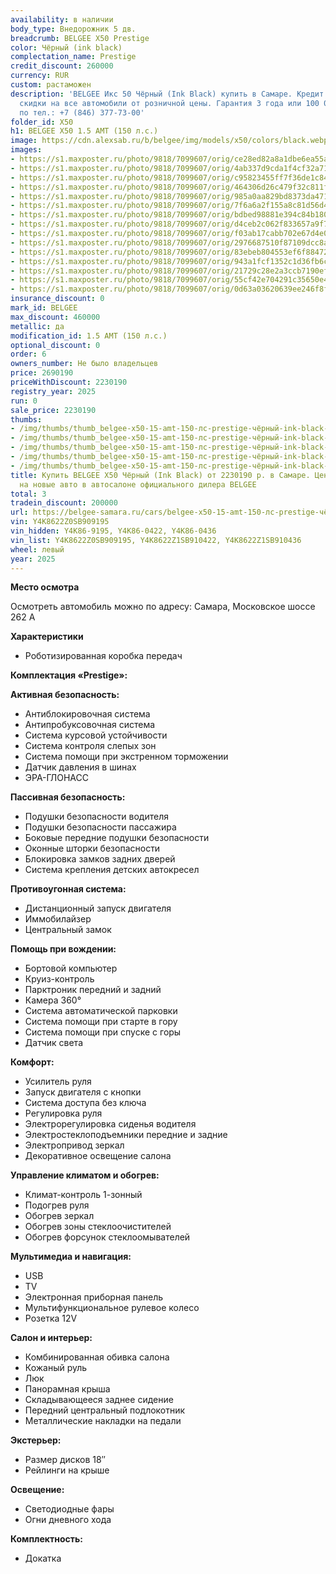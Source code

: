 ```yaml
---
availability: в наличии
body_type: Внедорожник 5 дв.
breadcrumb: BELGEE X50 Prestige
color: Чёрный (ink black)
complectation_name: Prestige
credit_discount: 260000
currency: RUR
custom: растаможен
description: 'BELGEE Икс 50 Чёрный (Ink Black) купить в Самаре. Кредит от 0,01%, авторассрочка,
  скидки на все автомобили от розничной цены. Гарантия 3 года или 100 000 км. Звонить
  по тел.: +7 (846) 377-73-00'
folder_id: X50
h1: BELGEE X50 1.5 AMT (150 л.с.)
image: https://cdn.alexsab.ru/b/belgee/img/models/x50/colors/black.webp
images:
- https://s1.maxposter.ru/photo/9818/7099607/orig/ce28ed82a8a1dbe6ea55ac1b50a291b8.jpg?sid=14
- https://s1.maxposter.ru/photo/9818/7099607/orig/4ab337d9cda1f4cf32a7132a1a4774cf.jpg?sid=14
- https://s1.maxposter.ru/photo/9818/7099607/orig/c95823455ff7f36de1c841830d293d27.jpg?sid=14
- https://s1.maxposter.ru/photo/9818/7099607/orig/464306d26c479f32c811f6c2e620412b.jpg?sid=14
- https://s1.maxposter.ru/photo/9818/7099607/orig/985a0aa829bd8373da47167f8adaba8c.jpg?sid=14
- https://s1.maxposter.ru/photo/9818/7099607/orig/7f6a6a2f155a8c81d56d47da12b0ebe7.jpg?sid=14
- https://s1.maxposter.ru/photo/9818/7099607/orig/bdbed98881e394c84b180bf445db2181.jpg?sid=14
- https://s1.maxposter.ru/photo/9818/7099607/orig/d4ceb2c062f833657a9f7b7991373d6b.jpg?sid=14
- https://s1.maxposter.ru/photo/9818/7099607/orig/f03ab17cabb702e67d4e011cccff0e9f.jpg?sid=14
- https://s1.maxposter.ru/photo/9818/7099607/orig/2976687510f87109dcc8ad41664438e6.jpg?sid=14
- https://s1.maxposter.ru/photo/9818/7099607/orig/83ebeb804553ef6f88472a61ad14fde5.jpg?sid=14
- https://s1.maxposter.ru/photo/9818/7099607/orig/943a1fcf1352c1d36fb6c8eaab823132.jpg?sid=14
- https://s1.maxposter.ru/photo/9818/7099607/orig/21729c28e2a3ccb7190ef12e8de9286f.jpg?sid=14
- https://s1.maxposter.ru/photo/9818/7099607/orig/55cf42e704291c35650e4c0972fedeee.jpg?sid=14
- https://s1.maxposter.ru/photo/9818/7099607/orig/0d63a03620639ee246f8f880456b64ac.jpg?sid=14
insurance_discount: 0
mark_id: BELGEE
max_discount: 460000
metallic: да
modification_id: 1.5 AMT (150 л.с.)
optional_discount: 0
order: 6
owners_number: Не было владельцев
price: 2690190
priceWithDiscount: 2230190
registry_year: 2025
run: 0
sale_price: 2230190
thumbs:
- /img/thumbs/thumb_belgee-x50-15-amt-150-лс-prestige-чёрный-ink-black-2025_291b8_0.webp
- /img/thumbs/thumb_belgee-x50-15-amt-150-лс-prestige-чёрный-ink-black-2025_774cf_1.webp
- /img/thumbs/thumb_belgee-x50-15-amt-150-лс-prestige-чёрный-ink-black-2025_93d27_2.webp
- /img/thumbs/thumb_belgee-x50-15-amt-150-лс-prestige-чёрный-ink-black-2025_0412b_3.webp
- /img/thumbs/thumb_belgee-x50-15-amt-150-лс-prestige-чёрный-ink-black-2025_aba8c_4.webp
title: Купить BELGEE X50 Чёрный (Ink Black) от 2230190 р. в Самаре. Цены и комплектации
  на новые авто в автосалоне официального дилера BELGEE
total: 3
tradein_discount: 200000
url: https://belgee-samara.ru/cars/belgee-x50-15-amt-150-лс-prestige-чёрный-ink-black-2025/
vin: Y4K8622Z0SB909195
vin_hidden: Y4K86-9195, Y4K86-0422, Y4K86-0436
vin_list: Y4K8622Z0SB909195, Y4K8622Z1SB910422, Y4K8622Z1SB910436
wheel: левый
year: 2025
---
```

<p>
 <p>
  <strong>
   Место осмотра
  </strong>
 </p>
 <p>
  Осмотреть автомобиль можно по адресу: Самара, Московское шоссе 262 А
 </p>
 <p>
  <strong>
   Характеристики
  </strong>
 </p>
 <ul>
  <li>
   Роботизированная коробка передач
  </li>
 </ul>
 <p>
  <strong>
   Комплектация «Prestige»:
  </strong>
 </p>
 <p>
  <strong>
   Активная безопасность:
  </strong>
 </p>
 <ul>
  <li>
   Антиблокировочная система
  </li>
  <li>
   Антипробуксовочная система
  </li>
  <li>
   Система курсовой устойчивости
  </li>
  <li>
   Система контроля слепых зон
  </li>
  <li>
   Система помощи при экстренном торможении
  </li>
  <li>
   Датчик давления в шинах
  </li>
  <li>
   ЭРА-ГЛОНАСС
  </li>
 </ul>
 <p>
  <strong>
   Пассивная безопасность:
  </strong>
 </p>
 <ul>
  <li>
   Подушки безопасности водителя
  </li>
  <li>
   Подушки безопасности пассажира
  </li>
  <li>
   Боковые передние подушки безопасности
  </li>
  <li>
   Оконные шторки безопасности
  </li>
  <li>
   Блокировка замков задних дверей
  </li>
  <li>
   Система крепления детских автокресел
  </li>
 </ul>
 <p>
  <strong>
   Противоугонная система:
  </strong>
 </p>
 <ul>
  <li>
   Дистанционный запуск двигателя
  </li>
  <li>
   Иммобилайзер
  </li>
  <li>
   Центральный замок
  </li>
 </ul>
 <p>
  <strong>
   Помощь при вождении:
  </strong>
 </p>
 <ul>
  <li>
   Бортовой компьютер
  </li>
  <li>
   Круиз-контроль
  </li>
  <li>
   Парктроник передний и задний
  </li>
  <li>
   Камера 360°
  </li>
  <li>
   Система автоматической парковки
  </li>
  <li>
   Система помощи при старте в гору
  </li>
  <li>
   Система помощи при спуске с горы
  </li>
  <li>
   Датчик света
  </li>
 </ul>
 <p>
  <strong>
   Комфорт:
  </strong>
 </p>
 <ul>
  <li>
   Усилитель руля
  </li>
  <li>
   Запуск двигателя с кнопки
  </li>
  <li>
   Система доступа без ключа
  </li>
  <li>
   Регулировка руля
  </li>
  <li>
   Электрорегулировка сиденья водителя
  </li>
  <li>
   Электростеклоподъемники передние и задние
  </li>
  <li>
   Электропривод зеркал
  </li>
  <li>
   Декоративное освещение салона
  </li>
 </ul>
 <p>
  <strong>
   Управление климатом и обогрев:
  </strong>
 </p>
 <ul>
  <li>
   Климат-контроль 1-зонный
  </li>
  <li>
   Подогрев руля
  </li>
  <li>
   Обогрев зеркал
  </li>
  <li>
   Обогрев зоны стеклоочистителей
  </li>
  <li>
   Обогрев форсунок стеклоомывателей
  </li>
 </ul>
 <p>
  <strong>
   Мультимедиа и навигация:
  </strong>
 </p>
 <ul>
  <li>
   USB
  </li>
  <li>
   TV
  </li>
  <li>
   Электронная приборная панель
  </li>
  <li>
   Мультифункциональное рулевое колесо
  </li>
  <li>
   Розетка 12V
  </li>
 </ul>
 <p>
  <strong>
   Салон и интерьер:
  </strong>
 </p>
 <ul>
  <li>
   Комбинированная обивка салона
  </li>
  <li>
   Кожаный руль
  </li>
  <li>
   Люк
  </li>
  <li>
   Панорамная крыша
  </li>
  <li>
   Складывающееся заднее сидение
  </li>
  <li>
   Передний центральный подлокотник
  </li>
  <li>
   Металлические накладки на педали
  </li>
 </ul>
 <p>
  <strong>
   Экстерьер:
  </strong>
 </p>
 <ul>
  <li>
   Размер дисков 18″
  </li>
  <li>
   Рейлинги на крыше
  </li>
 </ul>
 <p>
  <strong>
   Освещение:
  </strong>
 </p>
 <ul>
  <li>
   Светодиодные фары
  </li>
  <li>
   Огни дневного хода
  </li>
 </ul>
 <p>
  <strong>
   Комплектность:
  </strong>
 </p>
 <ul>
  <li>
   Докатка
  </li>
 </ul>
</p>
